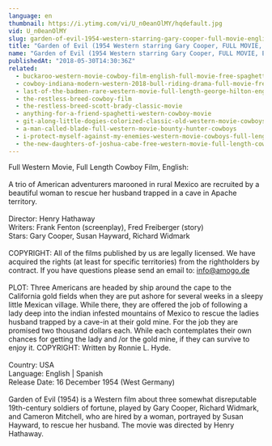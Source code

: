 ```yaml
---
language: en
thumbnail: https://i.ytimg.com/vi/U_n0eanOlMY/hqdefault.jpg
vid: U_n0eanOlMY
slug: garden-of-evil-1954-western-starring-gary-cooper-full-movie-english-full-free-western-movies
title: "Garden of Evil (1954 Western starring Gary Cooper, FULL MOVIE, English) *full free western movies*"
name: "Garden of Evil (1954 Western starring Gary Cooper, FULL MOVIE, English) *full free western movies*"
publishedAt: "2018-05-30T14:30:36Z"
related:
  - buckaroo-western-movie-cowboy-film-english-full-movie-free-spaghetti-western
  - cowboy-indiana-modern-western-2018-bull-riding-drama-full-movie-free-feature-film-hd
  - last-of-the-badmen-rare-western-movie-full-length-george-hilton-english-full-movie
  - the-restless-breed-cowboy-film
  - the-restless-breed-scott-brady-classic-movie
  - anything-for-a-friend-spaghetti-western-cowboy-movie
  - git-along-little-dogies-colorized-classic-old-western-movie-cowboys
  - a-man-called-blade-full-western-movie-bounty-hunter-cowboys
  - i-protect-myself-against-my-enemies-western-movie-cowboys-full-length-wild-west
  - the-new-daughters-of-joshua-cabe-free-western-movie-full-length-cowboy-film
---
```


Full Western Movie, Full Length Cowboy Film, English:<br />
<br />
A trio of American adventurers marooned in rural Mexico are recruited by a beautiful woman to rescue her husband trapped in a cave in Apache territory.<br />
<br />
Director: Henry Hathaway<br />
Writers: Frank Fenton (screenplay), Fred Freiberger (story)<br />
Stars: Gary Cooper, Susan Hayward, Richard Widmark<br />
<br />
COPYRIGHT: All of the films published by us are legally licensed. We have acquired the rights (at least for specific territories) from the rightholders by contract. If you have questions please send an email to: info@amogo.de<br />
<br />
PLOT: Three Americans are headed by ship around the cape to the California gold fields when they are put ashore for several weeks in a sleepy little Mexican village. While there, they are offered the job of following a lady deep into the indian infested mountains of Mexico to rescue the ladies husband trapped by a cave-in at their gold mine. For the job they are promised two thousand dollars each. While each contemplates their own chances for getting the lady and /or the gold mine, if they can survive to enjoy it. COPYRIGHT: Written by Ronnie L. Hyde.<br />
<br />
Country: USA<br />
Language: English | Spanish<br />
Release Date: 16 December 1954 (West Germany)<br />
<br />
Garden of Evil (1954) is a Western film about three somewhat disreputable 19th-century soldiers of fortune, played by Gary Cooper, Richard Widmark, and Cameron Mitchell, who are hired by a woman, portrayed by Susan Hayward, to rescue her husband. The movie was directed by Henry Hathaway.